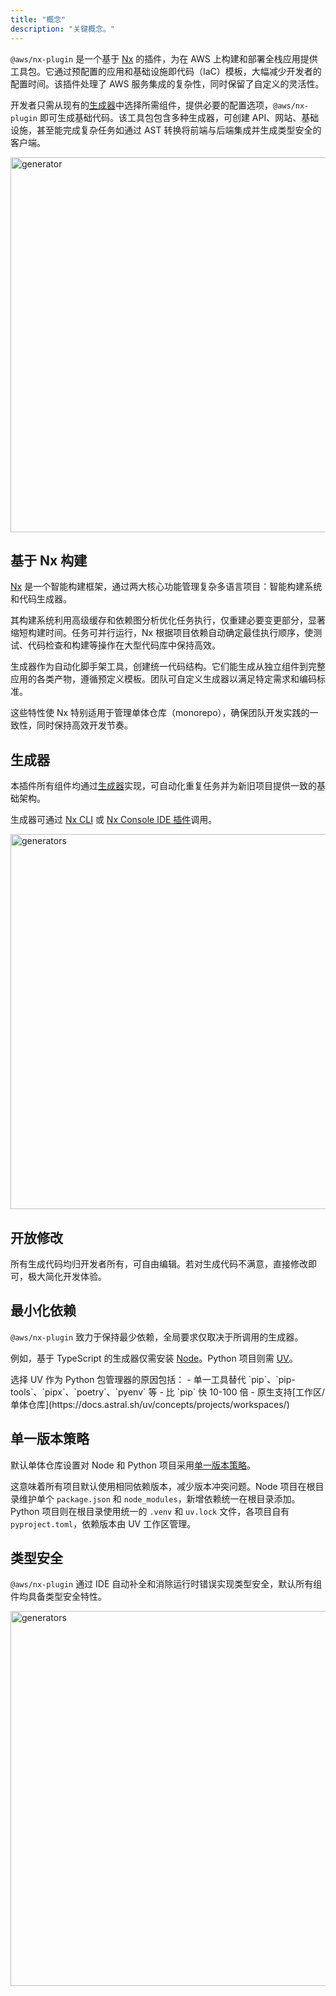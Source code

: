 ```yaml
---
title: "概念"
description: "关键概念。"
---
```





`@aws/nx-plugin` 是一个基于 [Nx](https://nx.dev/) 的插件，为在 AWS 上构建和部署全栈应用提供工具包。它通过预配置的应用和基础设施即代码（IaC）模板，大幅减少开发者的配置时间。该插件处理了 AWS 服务集成的复杂性，同时保留了自定义的灵活性。

开发者只需从现有的[生成器](#generators)中选择所需组件，提供必要的配置选项，`@aws/nx-plugin` 即可生成基础代码。该工具包包含多种生成器，可创建 API、网站、基础设施，甚至能完成复杂任务如通过 AST 转换将前端与后端集成并生成类型安全的客户端。

<Image src={websiteGeneratorGif} alt="generator" width="800" height="600" />

## 基于 Nx 构建

[Nx](https://nx.dev) 是一个智能构建框架，通过两大核心功能管理复杂多语言项目：智能构建系统和代码生成器。

其构建系统利用高级缓存和依赖图分析优化任务执行，仅重建必要变更部分，显著缩短构建时间。任务可并行运行，Nx 根据项目依赖自动确定最佳执行顺序，使测试、代码检查和构建等操作在大型代码库中保持高效。

生成器作为自动化脚手架工具，创建统一代码结构。它们能生成从独立组件到完整应用的各类产物，遵循预定义模板。团队可自定义生成器以满足特定需求和编码标准。

这些特性使 Nx 特别适用于管理单体仓库（monorepo），确保团队开发实践的一致性，同时保持高效开发节奏。

## 生成器

本插件所有组件均通过[生成器](https://nx.dev/features/generate-code)实现，可自动化重复任务并为新旧项目提供一致的基础架构。

生成器可通过 [Nx CLI](https://nx.dev/features/generate-code#invoke-generators) 或 [Nx Console IDE 插件](https://nx.dev/getting-started/editor-setup)调用。

<Image src={generatorsJpg} alt="generators" width="800" height="600" />

## 开放修改

所有生成代码均归开发者所有，可自由编辑。若对生成代码不满意，直接修改即可，极大简化开发体验。

## 最小化依赖

`@aws/nx-plugin` 致力于保持最少依赖，全局要求仅取决于所调用的生成器。

例如，基于 TypeScript 的生成器仅需安装 [Node](https://nodejs.org/en/download)。Python 项目则需 [UV](https://docs.astral.sh/uv/)。

<Aside>
  选择 UV 作为 Python 包管理器的原因包括：
  - 单一工具替代 `pip`、`pip-tools`、`pipx`、`poetry`、`pyenv` 等
  - 比 `pip` 快 10-100 倍
  - 原生支持[工作区/单体仓库](https://docs.astral.sh/uv/concepts/projects/workspaces/)
</Aside>

## 单一版本策略

默认单体仓库设置对 Node 和 Python 项目采用[单一版本策略](https://nx.dev/concepts/decisions/dependency-management#single-version-policy)。

这意味着所有项目默认使用相同依赖版本，减少版本冲突问题。Node 项目在根目录维护单个 `package.json` 和 `node_modules`，新增依赖统一在根目录添加。Python 项目则在根目录使用统一的 `.venv` 和 `uv.lock` 文件，各项目自有 `pyproject.toml`，依赖版本由 UV 工作区管理。

## 类型安全

`@aws/nx-plugin` 通过 IDE 自动补全和消除运行时错误实现类型安全，默认所有组件均具备类型安全特性。

<Image src={typeSafetyGif} alt="generators" width="800" height="600" />